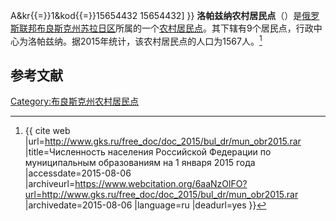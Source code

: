 {{Infobox Settlement
| official_name = 洛帕兹纳农村居民点
| native_name = Лопазненское сельское поселение
| settlement_type = [[农村居民点|农村居民点]]
| subdivision_type = [[国家|国家]]
| subdivision_type1 = [[州_(俄罗斯)|州]]
| subdivision_type2 = [[区_(苏联)|区]]
| subdivision_name = {{RUS}}
| subdivision_name1 = [[布良斯克州|布良斯克州]]
| subdivision_name2 = [[苏拉日区|苏拉日区]]
| seat_type = 行政中心
| seat = 洛帕兹纳
| population_as_of=2015
| population_footnotes = <ref name=stat />
| population_total = 1567
| coordinates_display = inline,title
| latd =  | latm =  | lats =  | latNS = N
| longd =  | longm =  | longs =  | longEW = E
| timezone = [[莫斯科时间|MSK]]
| utc_offset = +3
| blank_name = [[俄罗斯市政土地区划代码|OKTMO编码]]
| blank_info = [http://classif.spb.ru/classificators/view/tma.php?st{{=}}A&kr{{=}}1&kod{{=}}15654432 15654432]
}}
'''洛帕兹纳农村居民点'''（{{lang-ru|Лопазненское сельское поселение}}）是[[俄罗斯联邦|俄罗斯联邦]][[布良斯克州|布良斯克州]][[苏拉日区|苏拉日区]]所属的一个[[农村居民点|农村居民点]]。其下辖有9个居民点，行政中心为洛帕兹纳。据2015年统计，该农村居民点的人口为1567人。<ref name=stat>{{ cite web |url=http://www.gks.ru/free_doc/doc_2015/bul_dr/mun_obr2015.rar |title=Численность населения Российской Федерации по муниципальным образованиям на 1 января 2015 года |accessdate=2015-08-06 |archiveurl=https://www.webcitation.org/6aaNzOlFO?url=http://www.gks.ru/free_doc/doc_2015/bul_dr/mun_obr2015.rar |archivedate=2015-08-06 |language=ru |deadurl=yes }}</ref>

== 参考文献 ==
{{reflist}}

{{Russia-stub}}

[[Category:布良斯克州农村居民点|Category:布良斯克州农村居民点]]